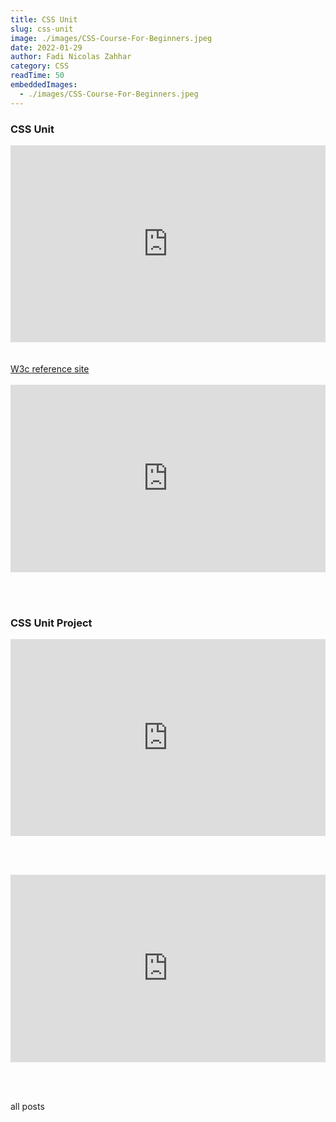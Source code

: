 ```yaml
---
title: CSS Unit
slug: css-unit
image: ./images/CSS-Course-For-Beginners.jpeg
date: 2022-01-29
author: Fadi Nicolas Zahhar
category: CSS
readTime: 50
embeddedImages:
  - ./images/CSS-Course-For-Beginners.jpeg
---
```



<GatsbyImage
  image={getImage(props.embeddedImages[0])}
  alt="random stuff"
  className="first-inline-img"
/>

### CSS Unit

<div style="padding:62.5% 0 0 0;position:relative;"><iframe src="https://player.vimeo.com/video/671626516?h=171228373a&amp;badge=0&amp;autopause=0&amp;player_id=0&amp;app_id=58479" frameborder="0" allow="autoplay; fullscreen; picture-in-picture" allowfullscreen style="position:absolute;top:0;left:0;width:100%;height:100%;" title="css-units-explained"></iframe></div><script src="https://player.vimeo.com/api/player.js"></script>
<br /><br />
<a href="https://www.w3schools.com/cssref/css_units.asp" target="_blank">W3c reference site</a>
<br /><br />
<iframe height="300" style="width: 100%;" scrolling="no" title="CSS Unit" src="https://codepen.io/FadiZahhar/embed/abVvLVo?default-tab=css%2Cresult" frameborder="no" loading="lazy" allowtransparency="true" allowfullscreen="true">
  See the Pen <a href="https://codepen.io/FadiZahhar/pen/abVvLVo">
  CSS Unit</a> by Fadi Nicolas Zahhar (<a href="https://codepen.io/FadiZahhar">@FadiZahhar</a>)
  on <a href="https://codepen.io">CodePen</a>.
</iframe>

<br /><br />

### CSS Unit Project

<div style="padding:62.5% 0 0 0;position:relative;"><iframe src="https://player.vimeo.com/video/671626764?h=c82b0cdd52&amp;badge=0&amp;autopause=0&amp;player_id=0&amp;app_id=58479" frameborder="0" allow="autoplay; fullscreen; picture-in-picture" allowfullscreen style="position:absolute;top:0;left:0;width:100%;height:100%;" title="css-unit-project"></iframe></div><script src="https://player.vimeo.com/api/player.js"></script>

<br /><br />

<iframe height="300" style="width: 100%;" scrolling="no" title="CSS Unit Project" src="https://codepen.io/FadiZahhar/embed/XWzmPwP?default-tab=css%2Cresult" frameborder="no" loading="lazy" allowtransparency="true" allowfullscreen="true">
  See the Pen <a href="https://codepen.io/FadiZahhar/pen/XWzmPwP">
  CSS Unit Project</a> by Fadi Nicolas Zahhar (<a href="https://codepen.io/FadiZahhar">@FadiZahhar</a>)
  on <a href="https://codepen.io">CodePen</a>.
</iframe>

<br /><br />


<Link to="/posts" className="btn center-btn">
  all posts
</Link>
